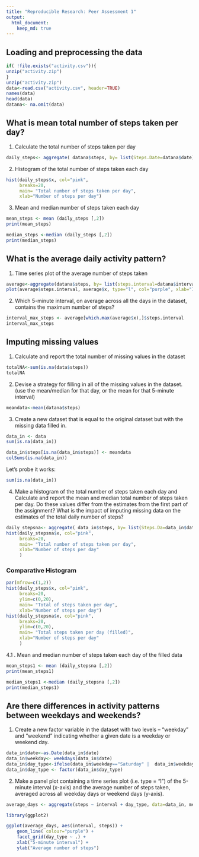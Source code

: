 ```yaml
---
title: "Reproducible Research: Peer Assessment 1"
output: 
  html_document:
    keep_md: true
---
```

## Loading and preprocessing the data
```r
if( !file.exists("activity.csv")){
unzip("activity.zip")
}
unzip("activity.zip")
data<-read.csv("activity.csv", header=TRUE)
names(data)
head(data)
datana<- na.omit(data)
```
## What is mean total number of steps taken per day?

1. Calculate the total number of steps taken per day

```r
daily_steps<- aggregate( datana$steps, by= list(Steps.Date=datana$date), FUN="sum")
```

2. Histogram of the total number of steps taken each day
```r
hist(daily_steps$x, col="pink",
     breaks=20,
     main= "Total number of steps taken per day",
     xlab="Number of steps per day")
```

3. Mean and median number of steps taken each day
```r
mean_steps <- mean (daily_steps [,2])
print(mean_steps)

median_steps <-median (daily_steps [,2])
print(median_steps)
```

## What is the average daily activity pattern?
1. Time series plot of the average number of steps taken
```r
average<-aggregate(datana$steps, by= list(steps.interval=datana$interval), FUN="sum")
plot(average$steps.interval, average$x, type="l", col="purple", xlab="Intervals", ylab="Average number of steps taken")

```

2. Which 5-minute interval, on average across all the days in the dataset, contains the maximum number of steps?

```r
interval_max_steps <- average[which.max(average$x),]$steps.interval
interval_max_steps
```

## Imputing missing values
1. Calculate and report the total number of missing values in the dataset
```r
totalNA<-sum(is.na(data$steps))
totalNA
```
2. Devise a strategy for filling in all of the missing values in the dataset. 
(use the mean/median for that day, or the mean for that 5-minute interval)
```r
meandata<-mean(datana$steps)
```
3. Create a new dataset that is equal to the original dataset but with the missing data filled in.

```r
data_in <- data
sum(is.na(data_in))
```

```r
data_in$steps[is.na(data_in$steps)] <- meandata
colSums(is.na(data_in))
```

Let's probe it works:
```r
sum(is.na(data_in))
```

4. Make a histogram of the total number of steps taken each day and Calculate and report the mean and median total number of steps taken per day. Do these values differ from the estimates from the first part of the assignment? What is the impact of imputing missing data on the estimates of the total daily number of steps?

```r
daily_stepsna<- aggregate( data_in$steps, by= list(Steps.Da=data_in$date), FUN="sum")
hist(daily_stepsna$x, col="pink",
     breaks=20,
     main= "Total number of steps taken per day",
     xlab="Number of steps per day"
     )
```

### Comparative Histogram

```r
par(mfrow=c(1,2))
hist(daily_steps$x, col="pink",
     breaks=20,
     ylim=c(0,20),
     main= "Total of steps taken per day",
     xlab="Number of steps per day")
hist(daily_stepsna$x, col="pink",
     breaks=20,
     ylim=c(0,20),
     main= "Total steps taken per day (filled)",
     xlab="Number of steps per day"
     )
```

4.1 . Mean and median number of steps taken each day of the filled data
```r
mean_steps1 <- mean (daily_stepsna [,2])
print(mean_steps1)

median_steps1 <-median (daily_stepsna [,2])
print(median_steps1)
```

## Are there differences in activity patterns between weekdays and weekends?

1. Create a new factor variable in the dataset with two levels – “weekday” and “weekend” indicating whether a given date is a weekday or weekend day.

```r
data_in$date<-as.Date(data_in$date)
data_in$weekday<- weekdays(data_in$date)
data_in$day_type<-ifelse(data_in$weekday=="Saturday" |  data_in$weekday=="Sunday", "Weekend", "Weekday")
data_in$day_type <- factor(data_in$day_type)
```

2. Make a panel plot containing a time series plot (i.e. \color{red}{\verb|type = "l"|}type = "l") of the 5-minute interval (x-axis) and the average number of steps taken, averaged across all weekday days or weekend days (y-axis). 

```r
average_days <- aggregate(steps ~ interval + day_type, data=data_in, mean)

library(ggplot2)

ggplot(average_days, aes(interval, steps)) + 
    geom_line( colour="purple") + 
    facet_grid(day_type ~ .) +
    xlab("5-minute interval") + 
    ylab("Average number of steps")
```

